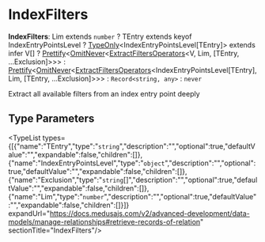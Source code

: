 
# IndexFilters

 **IndexFilters**: Lim extends `number` ? TEntry extends keyof IndexEntryPointsLevel ? [TypeOnly](../../../types/types.TypeOnly/page.mdx)&#60;IndexEntryPointsLevel[TEntry]&#62; extends infer V[] ? [Prettify](../../../CommonTypes/types/types.CommonTypes.Prettify/page.mdx)&#60;[OmitNever](../../../types/types.OmitNever/page.mdx)&#60;[ExtractFiltersOperators](../../../types/types.ExtractFiltersOperators/page.mdx)&#60;V, Lim, [TEntry, ...Exclusion]&#62;&#62;&#62; : [Prettify](../../../CommonTypes/types/types.CommonTypes.Prettify/page.mdx)&#60;[OmitNever](../../../types/types.OmitNever/page.mdx)&#60;[ExtractFiltersOperators](../../../types/types.ExtractFiltersOperators/page.mdx)&#60;IndexEntryPointsLevel[TEntry], Lim, [TEntry, ...Exclusion]&#62;&#62;&#62; : `Record<string, any>` : `never`

Extract all available filters from an index entry point deeply

## Type Parameters

<TypeList types={[{"name":"TEntry","type":"`string`","description":"","optional":true,"defaultValue":"","expandable":false,"children":[]},{"name":"IndexEntryPointsLevel","type":"`object`","description":"","optional":true,"defaultValue":"","expandable":false,"children":[]},{"name":"Exclusion","type":"`string`[]","description":"","optional":true,"defaultValue":"","expandable":false,"children":[]},{"name":"Lim","type":"`number`","description":"","optional":true,"defaultValue":"","expandable":false,"children":[]}]} expandUrl="https://docs.medusajs.com/v2/advanced-development/data-models/manage-relationships#retrieve-records-of-relation" sectionTitle="IndexFilters"/>
